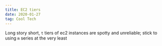 ```yaml
---
title: EC2 tiers
date: 2020-01-27
tag: Cool Tech
---
```


Long story short, `t` tiers of ec2 instances are spotty and unreliable; stick to using `m` series at the very least
